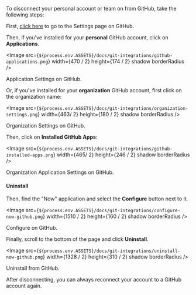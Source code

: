 
To disconnect your personal account or team on <ProductName /> from GitHub, take the following steps:

First, [click here](https://github.com/settings/profile) to go to the Settings page on GitHub.

Then, if you've installed <ProductName /> for your **personal** GitHub account, click on **Applications**.

<Image
  src={`${process.env.ASSETS}/docs/git-integrations/github-applications.png`}
  width={470 / 2}
  height={174 / 2}
  shadow
  borderRadius
/>
<Caption>Application Settings on GitHub.</Caption>

Or, if you've installed <ProductName /> for your **organization** GitHub account, first click on the organization name:

<Image
  src={`${process.env.ASSETS}/docs/git-integrations/organization-settings.png`}
  width={463/ 2}
  height={180 / 2}
  shadow
  borderRadius
/>
<Caption>Organization Settings on GitHub.</Caption>

Then, click on **Installed GitHub Apps**:

<Image
  src={`${process.env.ASSETS}/docs/git-integrations/github-installed-apps.png`}
  width={465/ 2}
  height={246 / 2}
  shadow
  borderRadius
/>
<Caption>Organization Application Settings on GitHub.</Caption>

#### Uninstall <ProductNameWrapper name={PRODUCT} />

Then, find the "Now" application and select the **Configure** button next to it.

<Image
  src={`${process.env.ASSETS}/docs/git-integrations/configure-now-github.png`}
  width={1510 / 2}
  height={160 / 2}
  shadow
  borderRadius
/>
<Caption>Configure <ProductName /> on GitHub.</Caption>

Finally, scroll to the bottom of the page and click **Uninstall**.

<Image
  src={`${process.env.ASSETS}/docs/git-integrations/uninstall-now-github.png`}
  width={1328 / 2}
  height={310 / 2}
  shadow
  borderRadius
/>
<Caption>Uninstall <ProductName /> from GitHub.</Caption>

After disconnecting, you can always reconnect your <ProductName /> account to a GitHub account again.
